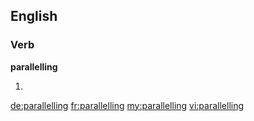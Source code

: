 ==English==

===Verb===
'''parallelling'''

# {{British}} {{present participle of|parallel}}

[[de:parallelling]]
[[fr:parallelling]]
[[my:parallelling]]
[[vi:parallelling]]
